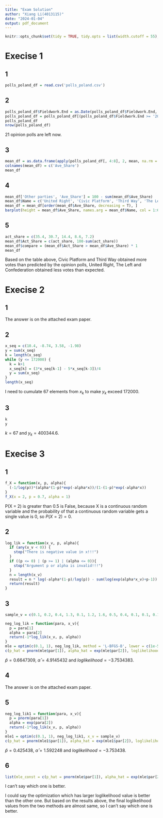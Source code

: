 ```yaml
---
title: "Exam Solution"
author: "Xiang Li(4013115)"
date: "2024-01-04"
output: pdf_document
---
```


```r
knitr::opts_chunk$set(tidy = TRUE, tidy.opts = list(width.cutoff = 55), error = TRUE)
```
# Execise 1
## 1
```r
polls_poland_df = read.csv('polls_poland.csv')
```
## 2
```r
polls_poland_df$Fieldwork.End = as.Date(polls_poland_df$Fieldwork.End, format = '%Y-%m-%d')
polls_poland_df = polls_poland_df[(polls_poland_df$Fieldwork.End >= '2023-10-01') & (polls_poland_df$Fieldwork.End <= '2023-10-31'), c("Polling.Firm", "Fieldwork.End", "Sample.Size", "ZP", "KO", "TD", "Lewica", "Konfederacja")]
polls_poland_df
nrow(polls_poland_df)
```
21 opinion polls are left now.

## 3
```r
mean_df = as.data.frame(apply(polls_poland_df[, 4:8], 2, mean, na.rm = T))
colnames(mean_df) = c('Ave_Share')
mean_df
```

## 4
```r
mean_df['Other parties', 'Ave_Share'] = 100 - sum(mean_df$Ave_Share)
mean_df$Name = c('United Right', 'Civic Platform', 'Third Way', 'The Left', 'Confederation', 'Other parties')
mean_df = mean_df[order(mean_df$Ave_Share, decreasing = T), ]
barplot(height = mean_df$Ave_Share, names.arg = mean_df$Name, col = 1:6, main = 'Distribution of Average Share on Opinion Polls, Oct.2023', xlab = 'party', ylab = 'average share')
```

## 5
```r
act_share = c(35.4, 30.7, 14.4, 8.6, 7.2)
mean_df$Act_Share = c(act_share, 100-sum(act_share))
mean_df$compare = (mean_df$Act_Share > mean_df$Ave_Share) * 1
mean_df
```
Based on the table above, Civic Platform and Third Way obtained more votes than predicted by the opinion polls, United Right, The Left and Confederation obtained less votes than expected.

# Execise 2
## 1
The answer is on the attached exam paper.

## 2
```r
x_seq = c(10.4, -8.74, 3.58, -1.98)
y = sum(x_seq)
k = length(x_seq)
while (y <= 172000) {
  k = k+1
  x_seq[k] = (3*x_seq[k-1] - 5*x_seq[k-3])/4
  y = sum(x_seq)
}
length(x_seq)
```
I need to cumulate 67 elements from $x_k$ to make $y_k$ exceed 172000.

## 3
```r
k
y
```
$k = 67$ and $y_k = 400344.6$.

# Execise 3
## 1
```r
f_X = function(x, p, alpha){
  (-1/log(p))*(alpha*(1-p)*exp(-alpha*x))/(1-(1-p)*exp(-alpha*x))
}
f_X(x = 2, p = 0.7, alpha = 1)
```
P(X = 2) is greater than 0.5 is False, because X is a continuous random variable and the probability of that a continuous random variable gets a single value is 0, so $P(X = 2) = 0$.

## 2
```r
log_lik = function(x_v, p, alpha){
  if (any(x_v < 0)) {
    stop("There is negative value in x!!!")
  }
  if ((p <= 0) | (p >= 1) | (alpha <= 0)){
    stop("Argument p or alpha is invalid!!!")
  }
  n = length(x_v)
  result = n * log(-alpha*(1-p)/log(p)) - sum(log(exp(alpha*x_v)+p-1))
  return(result)
}
```
## 3
```r
sample_v = c(0.1, 0.2, 0.4, 1.3, 0.1, 1.2, 1.6, 0.5, 0.4, 0.1, 0.1, 0.1)
```
```r
neg_log_lik = function(para, x_v){
  p = para[1]
  alpha = para[2]
  return(-1*log_lik(x_v, p, alpha))
}
mle = optim(c(0.1, 1), neg_log_lik, method = 'L-BFGS-B', lower = c(1e-5, 1e-5), upper = c(1-1e-5, Inf), x_v = sample_v)
c(p_hat = pnorm(mle$par[1]), alpha_hat = exp(mle$par[2]), loglikelihood = -1*mle$value)
```
$\hat{p} = 0.6647309$, $\hat{\alpha} = 4.9145432$ and $loglikelihood = -3.7534383$.

## 4
The answer is on the attached exam paper.

## 5
```r
neg_log_lik1 = function(para, x_v){
  p = pnorm(para[1])
  alpha = exp(para[2])
  return(-1*log_lik(x_v, p, alpha))
}
mle1 = optim(c(0.1, 1), neg_log_lik1, x_v = sample_v)
c(p_hat = pnorm(mle1$par[1]), alpha_hat = exp(mle1$par[2]), loglikelihood = -1*mle1$value)
```
$\hat{p} = 0.425438$, $\hat{\alpha} = 1.592248$ and $loglikelihood = -3.753438$.

## 6
```r
list(mle_const = c(p_hat = pnorm(mle$par[1]), alpha_hat = exp(mle$par[2]), loglikelihood = -1*mle$value), mle_repara = c(p_hat = pnorm(mle1$par[1]), alpha_hat = exp(mle1$par[2]), loglikelihood = -1*mle1$value))
```
I can't say which one is better.

I could say the optimization which has larger loglikelihood value is better than the other one. But based on the results above, the final loglikelihood values from the two methods are almost same, so I can't say which one is better.




